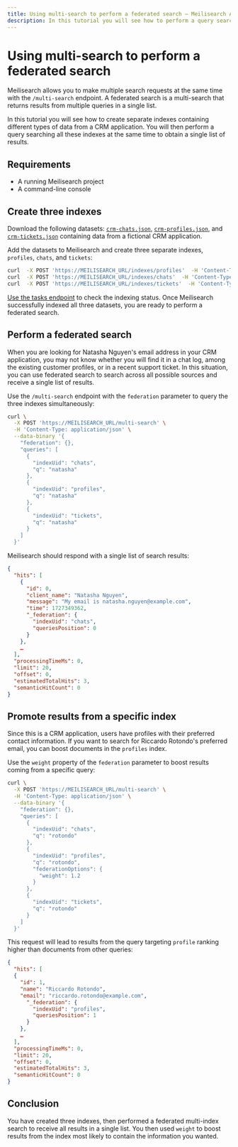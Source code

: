 ```yaml
---
title: Using multi-search to perform a federated search — Meilisearch API reference
description: In this tutorial you will see how to perform a query searching multiple indexes at the same time to obtain a single list of results.
---
```


# Using multi-search to perform a federated search

Meilisearch allows you to make multiple search requests at the same time with the `/multi-search` endpoint. A federated search is a multi-search that returns results from multiple queries in a single list.

In this tutorial you will see how to create separate indexes containing different types of data from a CRM application. You will then perform a query searching all these indexes at the same time to obtain a single list of results.

## Requirements

- A running Meilisearch project
- A command-line console

## Create three indexes

Download the following datasets: <a href="/assets/datasets/crm-chats.json">`crm-chats.json`</a>, <a href="/assets/datasets/crm-profiles.json">`crm-profiles.json`</a>, and <a href="/assets/datasets/crm-tickets.json">`crm-tickets.json`</a> containing data from a fictional CRM application.

Add the datasets to Meilisearch and create three separate indexes, `profiles`, `chats`, and `tickets`:

```sh
curl  -X POST 'https://MEILISEARCH_URL/indexes/profiles'  -H 'Content-Type: application/json'  --data-binary @crm-profiles.json &&
curl  -X POST 'https://MEILISEARCH_URL/indexes/chats'  -H 'Content-Type: application/json'  --data-binary @crm-chats.json &&
curl  -X POST 'https://MEILISEARCH_URL/indexes/tickets'  -H 'Content-Type: application/json'  --data-binary @crm-tickets.json
```

[Use the tasks endpoint](/learn/async/working_with_tasks) to check the indexing status. Once Meilisearch successfully indexed all three datasets, you are ready to perform a federated search.

## Perform a federated search

When you are looking for Natasha Nguyen's email address in your CRM application, you may not know whether you will find it in a chat log, among the existing customer profiles, or in a recent support ticket. In this situation, you can use federated search to search across all possible sources and receive a single list of results.

Use the `/multi-search` endpoint with the `federation` parameter to query the three indexes simultaneously:

```sh
curl \
  -X POST 'https://MEILISEARCH_URL/multi-search' \
  -H 'Content-Type: application/json' \
  --data-binary '{
    "federation": {},
    "queries": [
      {
        "indexUid": "chats",
        "q": "natasha"
      },
      {
        "indexUid": "profiles",
        "q": "natasha"
      },
      {
        "indexUid": "tickets",
        "q": "natasha"
      }
    ]
  }'
```

Meilisearch should respond with a single list of search results:

```json
{
  "hits": [
    {
      "id": 0,
      "client_name": "Natasha Nguyen",
      "message": "My email is natasha.nguyen@example.com",
      "time": 1727349362,
      "_federation": {
        "indexUid": "chats",
        "queriesPosition": 0
      }
    },
    …
  ],
  "processingTimeMs": 0,
  "limit": 20,
  "offset": 0,
  "estimatedTotalHits": 3,
  "semanticHitCount": 0
}
```

## Promote results from a specific index

Since this is a CRM application, users have profiles with their preferred contact information. If you want to search for Riccardo Rotondo's preferred email, you can boost documents in the `profiles` index.

Use the `weight` property of the `federation` parameter to boost results coming from a specific query:

```sh
curl \
  -X POST 'https://MEILISEARCH_URL/multi-search' \
  -H 'Content-Type: application/json' \
  --data-binary '{
    "federation": {},
    "queries": [
      {
        "indexUid": "chats",
        "q": "rotondo"
      },
      {
        "indexUid": "profiles",
        "q": "rotondo",
        "federationOptions": {
          "weight": 1.2 
        }
      },
      {
        "indexUid": "tickets",
        "q": "rotondo"
      }
    ]
  }'
```

This request will lead to results from the query targeting `profile` ranking higher than documents from other queries:

```json
{
  "hits": [
  {
    "id": 1,
    "name": "Riccardo Rotondo",
    "email": "riccardo.rotondo@example.com",
      "_federation": {
        "indexUid": "profiles",
        "queriesPosition": 1
      }
    },
    …
  ],
  "processingTimeMs": 0,
  "limit": 20,
  "offset": 0,
  "estimatedTotalHits": 3,
  "semanticHitCount": 0
}
```

## Conclusion

You have created three indexes, then performed a federated multi-index search to receive all results in a single list. You then used `weight` to boost results from the index most likely to contain the information you wanted.
